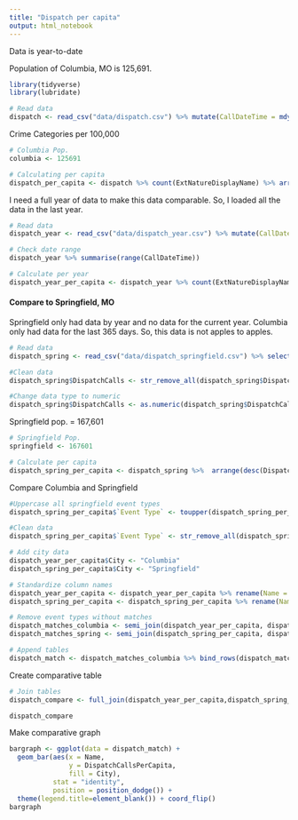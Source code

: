 ---
title: "Dispatch per capita"
output: html_notebook
---

Data is year-to-date

Population of Columbia, MO is 125,691.

```{r}
library(tidyverse)
library(lubridate)

# Read data
dispatch <- read_csv("data/dispatch.csv") %>% mutate(CallDateTime = mdy_hms(CallDateTime))
```

Crime Categories per 100,000

```{r}
# Columbia Pop.
columbia <- 125691

# Calculating per capita
dispatch_per_capita <- dispatch %>% count(ExtNatureDisplayName) %>% arrange(desc(n)) %>% mutate(DispatchCallsPerCapita = round((n/columbia) * 100000, 2)) %>% rename(DispatchCalls = n)
```

I need a full year of data to make this data comparable. So, I loaded all the data in the last year.

```{r}
# Read data
dispatch_year <- read_csv("data/dispatch_year.csv") %>% mutate(CallDateTime = mdy_hms(CallDateTime))

# Check date range
dispatch_year %>% summarise(range(CallDateTime))
```

```{r}
# Calculate per year
dispatch_year_per_capita <- dispatch_year %>% count(ExtNatureDisplayName) %>% arrange(desc(n)) %>% mutate(DispatchCallsPerCapita = round((n/columbia) * 100000, 2)) %>% rename(DispatchCalls = n)
```

#### Compare to Springfield, MO

Springfield only had data by year and no data for the current year. Columbia only had data for the last 365 days. So, this data is not apples to apples.

```{r}
# Read data
dispatch_spring <- read_csv("data/dispatch_springfield.csv") %>% select(1,10) %>% rename(DispatchCalls = lastyear)

#Clean data
dispatch_spring$DispatchCalls <- str_remove_all(dispatch_spring$DispatchCalls, "[ , ]")

#Change data type to numeric
dispatch_spring$DispatchCalls <- as.numeric(dispatch_spring$DispatchCalls)
```

Springfield pop. = 167,601

```{r}
# Springfield Pop.
springfield <- 167601

# Calculate per capita
dispatch_spring_per_capita <- dispatch_spring %>%  arrange(desc(DispatchCalls)) %>%  mutate(DispatchCallsPerCapita = round(DispatchCalls/springfield * 100000, 2))
```

Compare Columbia and Springfield

```{r}
#Uppercase all springfield event types
dispatch_spring_per_capita$`Event Type` <- toupper(dispatch_spring_per_capita$`Event Type`)

#Clean data
dispatch_spring_per_capita$`Event Type` <- str_remove_all(dispatch_spring_per_capita$`Event Type`, "[ ,]")

# Add city data
dispatch_year_per_capita$City <- "Columbia"
dispatch_spring_per_capita$City <- "Springfield"

# Standardize column names
dispatch_year_per_capita <- dispatch_year_per_capita %>% rename(Name = ExtNatureDisplayName)
dispatch_spring_per_capita <- dispatch_spring_per_capita %>% rename(Name = "Event Type")

# Remove event types without matches
dispatch_matches_columbia <- semi_join(dispatch_year_per_capita, dispatch_spring_per_capita, by=c("Name" = "Name"))
dispatch_matches_spring <- semi_join(dispatch_spring_per_capita, dispatch_year_per_capita, by=c("Name" = "Name"))

# Append tables
dispatch_match <- dispatch_matches_columbia %>% bind_rows(dispatch_matches_spring) %>% arrange(desc(DispatchCallsPerCapita))
```

Create comparative table

```{r echo=TRUE}
# Join tables
dispatch_compare <- full_join(dispatch_year_per_capita,dispatch_spring_per_capita,by= c("Name" = "Name")) %>% select(Name, DispatchCallsPerCapita.x, DispatchCallsPerCapita.y) %>% rename(Columbia = "DispatchCallsPerCapita.x") %>% rename(Springfield = "DispatchCallsPerCapita.y")

dispatch_compare
```

Make comparative graph

```{r}
bargraph <- ggplot(data = dispatch_match) +
  geom_bar(aes(x = Name,
               y = DispatchCallsPerCapita,
               fill = City),
           stat = "identity",
           position = position_dodge()) +
  theme(legend.title=element_blank()) + coord_flip()
bargraph
```
